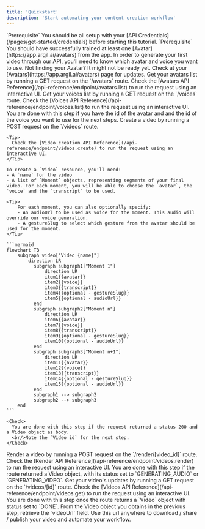 ```yaml
---
title: 'Quickstart'
description: 'Start automating your content creation workflow'
---
```


<Info>
  `Prerequisite` You should be all setup with your [API Credentials](/pages/get-started/credentials) before starting this tutorial.
</Info>
<Info>
  `Prerequisite` You should have successfully trained at least one [Avatar](https://app.argil.ai/avatars) from the app.
</Info>

<Steps>
  <Step icon="magnifying-glass" title="Get a look at your avatar and voice resources">
    In order to generate your first video through our API, you'll need to know which avatar and voice you want to use.
    <Note>
      Not finding your Avatar? It might not be ready yet. Check at your [Avatars](https://app.argil.ai/avatars) page for updates.
    </Note>
    <AccordionGroup>
      <Accordion icon="user" title="Check your available avatars">
        Get your avatars list by running a GET request on the `/avatars` route.
        <Tip>
          Check the [Avatars API Reference](/api-reference/endpoint/avatars.list) to run the request using an interactive UI.
        </Tip>
      </Accordion>
      <Accordion icon="microphone" title="Check your available voices">
        Get your voices list by running a GET request on the `/voices` route.
        <Tip>
          Check the [Voices API Reference](/api-reference/endpoint/voices.list) to run the request using an interactive UI.
        </Tip>
      </Accordion>
    </AccordionGroup>
    <Check>
      You are done with this step if you have the id of the avatar and and the id of the voice you want to use for the next steps.
    </Check>
  </Step>
  <Step icon="square-plus" title="Create a video">
    Create a video by running a POST request on the `/videos` route.

    <Tip>
      Check the [Video creation API Reference](/api-reference/endpoint/videos.create) to run the request using an interactive UI.
    </Tip>

    To create a `Video` resource, you'll need:
    - A `name` for the video
    - A list of `Moment` objects, representing segments of your final video. For each moment, you will be able to choose the `avatar`, the `voice` and the `transcript` to be used.

    <Tip>
        For each moment, you can also optionally specify:
        - An audioUrl to be used as voice for the moment. This audio will override our voice generation.
        - A gestureSlug to select which gesture from the avatar should be used for the moment. 
    </Tip>

    ```mermaid
    flowchart TB
        subgraph video["Video {name}"]
            direction LR
              subgraph subgraph1["Moment 1"]
                  direction LR
                  item1{{avatar}}
                  item2{{voice}}
                  item3{{transcript}}
                  item4{{optional - gestureSlug}}
                  item5{{optional - audioUrl}}
              end
              subgraph subgraph2["Moment n"]
                  direction LR
                  item6{{avatar}}
                  item7{{voice}}
                  item8{{transcript}}
                  item9{{optional - gestureSlug}}
                  item10{{optional - audioUrl}}
              end
              subgraph subgraph3["Moment n+1"]
                  direction LR
                  item11{{avatar}}
                  item12{{voice}}
                  item13{{transcript}}
                  item14{{optional - gestureSlug}}
                  item15{{optional - audioUrl}}
              end
              subgraph1 --> subgraph2
              subgraph2 --> subgraph3
        end
    ```
    
    <Check>
      You are done with this step if the request returned a status 200 and a Video object as body.
      <br/>Note the `Video id` for the next step.
    </Check>
  </Step>
  <Step icon="video" title="Render the video you have created">
    Render a video by running a POST request on the `/render/[video_id]` route.
    <Tip>
      Check the [Render API Reference](/api-reference/endpoint/videos.render) to run the request using an interactive UI.
    </Tip>
    <Check>
        You are done with this step if the route returned a Video object, with its status set to `GENERATING_AUDIO` or `GENERATING_VIDEO`.
    </Check>
  </Step>
  <Step icon="badge-check" title="Check for updates until your avatar's video generation is finished">
    Get your video's updates by running a GET request on the `/videos/[id]` route.
    <Tip>
      Check the [Videos API Reference](/api-reference/endpoint/videos.get) to run the request using an interactive UI.
    </Tip>
    <Check>
        You are done with this step once the route returns a `Video` object with status set to `DONE`.
    </Check>
  </Step>
  <Step icon="share-nodes" title="Retrieve your avatar's video">
    From the Video object you obtains in the previous step, retrieve the `videoUrl` field.
    <Tip>
      Use this url anywhere to download / share / publish your video and automate your workflow.
    </Tip>
  </Step>
</Steps>
